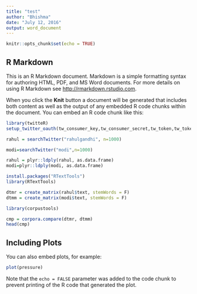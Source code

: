 ```yaml
---
title: "test"
author: "Bhishma"
date: "July 12, 2016"
output: word_document
---
```


```r
knitr::opts_chunk$set(echo = TRUE)
```

## R Markdown

This is an R Markdown document. Markdown is a simple formatting syntax for authoring HTML, PDF, and MS Word documents. For more details on using R Markdown see <http://rmarkdown.rstudio.com>.

When you click the **Knit** button a document will be generated that includes both content as well as the output of any embedded R code chunks within the document. You can embed an R code chunk like this:

```r
library(twitteR)
setup_twitter_oauth(tw_consumer_key,tw_consumer_secret,tw_token,tw_token_secret)

rahul = searchTwitter("rahulgandhi", n=1000)

modi=searchTwitter("modi",n=1000)

rahul = plyr::ldply(rahul, as.data.frame)
modi=plyr::ldply(modi, as.data.frame)

install.packages("RTextTools")
library(RTextTools)

dtmr = create_matrix(rahul$text, stemWords = F)
dtmm = create_matrix(modi$text, stemWords = F)

library(corpustools)

cmp = corpora.compare(dtmr, dtmm)
head(cmp)

```

## Including Plots

You can also embed plots, for example:

```r
plot(pressure)
```

Note that the `echo = FALSE` parameter was added to the code chunk to prevent printing of the R code that generated the plot.
